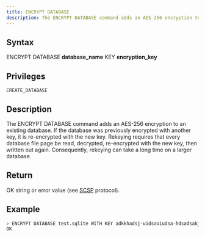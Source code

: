 ```yaml
---
title: ENCRYPT DATABASE
description: The ENCRYPT DATABASE command adds an AES-256 encryption to an existing database
---
```


## Syntax

ENCRYPT DATABASE **database_name** KEY **encryption_key**

## Privileges

```
CREATE_DATABASE
```

## Description

The ENCRYPT DATABASE command adds an AES-256 encryption to an existing database. If the database was previously encrypted with another key, it is re-encrypted with the new key. Rekeying requires that every database file page be read, decrypted, re-encrypted with the new key, then written out again. Consequently, rekeying can take a long time on a larger database.

## Return

OK string or error value (see [SCSP](https://github.com/sqlitecloud/sdk/blob/master/PROTOCOL.md) protocol).

## Example

```bash
> ENCRYPT DATABASE test.sqlite WITH KEY adkkhadsj-uidsaoiudsa-hdsadsakj
OK
```
